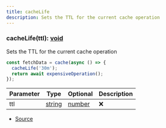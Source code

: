```yaml
---
title: cacheLife
description: Sets the TTL for the current cache operation
---
```



### cacheLife(ttl): [void](https://developer.mozilla.org/en-US/docs/Web/JavaScript/Reference/Global_Objects/undefined)

Sets the TTL for the current cache operation

```ts
const fetchData = cache(async () => {
  cacheLife('30m');
  return await expensiveOperation();
});
```

| Parameter | Type | Optional | Description |
| ----------- | ----------- | ----------- | ----------- |
| ttl | [string](https://developer.mozilla.org/en-US/docs/Web/JavaScript/Reference/Global_Objects/String) | [number](https://developer.mozilla.org/en-US/docs/Web/JavaScript/Reference/Global_Objects/Number) | ❌ | Time-to-live in milliseconds or as a string (e.g., '1h', '5m') |


- [Source](https://github.com/underctrl-io/commandkit/blob/e7997746676c2b18be64230c918cb998973d18b5/packages/commandkit/src/cache/use-cache.ts#L231)